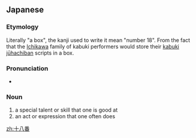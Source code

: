 ==Japanese==
{{ja-kanjitab|yomi=irr|sort=おはこ}}

===Etymology===
Literally "a box", the kanji used to write it mean "number 18". From the fact that the [[w:Ichikawa Danjūrō|Ichikawa]] family of kabuki performers would store their [[w:Kabuki Jūhachiban|kabuki jūhachiban]] scripts in a box.

===Pronunciation===
* {{IPA|/ohako/|lang=ja}}

===Noun===
{{ja-noun|おはこ}}

# a special talent or skill that one is good at
# an act or expression that one often does

[[zh:十八番]]